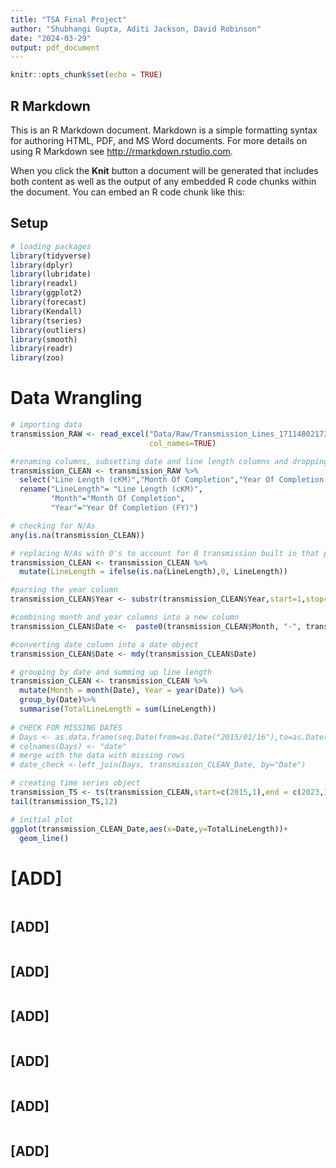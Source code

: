 ```yaml
---
title: "TSA Final Project"
author: "Shubhangi Gupta, Aditi Jackson, David Robinson"
date: "2024-03-29"
output: pdf_document
---
```


```r
knitr::opts_chunk$set(echo = TRUE)
```

## R Markdown

This is an R Markdown document. Markdown is a simple formatting syntax for authoring HTML, PDF, and MS Word documents. For more details on using R Markdown see <http://rmarkdown.rstudio.com>.

When you click the **Knit** button a document will be generated that includes both content as well as the output of any embedded R code chunks within the document. You can embed an R code chunk like this:

## Setup

```r
# loading packages
library(tidyverse)
library(dplyr)
library(lubridate)
library(readxl)
library(ggplot2)
library(forecast)
library(Kendall)
library(tseries)
library(outliers)
library(smooth)
library(readr)
library(zoo)

```

# Data Wrangling

```r
# importing data
transmission_RAW <- read_excel("Data/Raw/Transmission_Lines_1711480217358.xlsx",
                               col_names=TRUE)

#renaming columns, subsetting date and line length columns and dropping NAs
transmission_CLEAN <- transmission_RAW %>%
  select("Line Length (cKM)","Month Of Completion","Year Of Completion (FY)") %>%
  rename("LineLength"= "Line Length (cKM)",
         "Month"="Month Of Completion",
         "Year"="Year Of Completion (FY)")

# checking for N/As
any(is.na(transmission_CLEAN))

# replacing N/As with 0's to account for 0 transmission built in that period 
transmission_CLEAN <- transmission_CLEAN %>%
  mutate(LineLength = ifelse(is.na(LineLength),0, LineLength))

#parsing the year column
transmission_CLEAN$Year <- substr(transmission_CLEAN$Year,start=1,stop=4)

#combining month and year columns into a new column
transmission_CLEAN$Date <-  paste0(transmission_CLEAN$Month, "-", transmission_CLEAN$Year)

#converting date column into a date object
transmission_CLEAN$Date <- mdy(transmission_CLEAN$Date)

# grouping by date and summing up line length
transmission_CLEAN <- transmission_CLEAN %>%
  mutate(Month = month(Date), Year = year(Date)) %>%
  group_by(Date)%>%
  summarise(TotalLineLength = sum(LineLength))
  
# CHECK FOR MISSING DATES
# Days <- as.data.frame(seq.Date(from=as.Date("2015/01/16"),to=as.Date("2023/12/23"), by ="day"))
# colnames(Days) <- "date"
# merge with the data with missing rows
# date_check <-left_join(Days, transmission_CLEAN_Date, by="Date")

# creating time series object
transmission_TS <- ts(transmission_CLEAN,start=c(2015,1),end = c(2023,12),frequency = 12)
tail(transmission_TS,12)

# initial plot
ggplot(transmission_CLEAN_Date,aes(x=Date,y=TotalLineLength))+
  geom_line()

```

# [ADD]

```r


```

## [ADD]

```r

```

## [ADD]

```r

```

## [ADD]

```r

```

## [ADD]

```r

```

## [ADD]

```r

```

## [ADD]

```r

```

